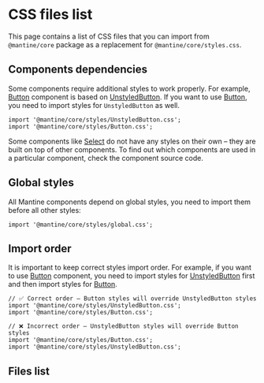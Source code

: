 

# CSS files list

This page contains a list of CSS files that you can import from `@mantine/core` package
as a replacement for `@mantine/core/styles.css`.

## Components dependencies

Some components require additional styles to work properly. For example, [Button](/core/button/)
component is based on [UnstyledButton](/core/unstyled-button/). If you want to use [Button](/core/button/),
you need to import styles for `UnstyledButton` as well.

```tsx
import '@mantine/core/styles/UnstyledButton.css';
import '@mantine/core/styles/Button.css';
```

Some components like [Select](/core/select/) do not have any styles on their own – they are built
on top of other components. To find out which components are used in a particular component, check
the component source code.

## Global styles

All Mantine components depend on global styles, you need to import them before
all other styles:

```tsx
import '@mantine/core/styles/global.css';
```

## Import order

It is important to keep correct styles import order. For example, if you want to use
[Button](/core/button/) component, you need to import styles for
[UnstyledButton](/core/unstyled-button/) first and then import styles for [Button](/core/button/).

```tsx
// ✅ Correct order – Button styles will override UnstyledButton styles
import '@mantine/core/styles/UnstyledButton.css';
import '@mantine/core/styles/Button.css';
```

```tsx
// ❌ Incorrect order – UnstyledButton styles will override Button styles
import '@mantine/core/styles/Button.css';
import '@mantine/core/styles/UnstyledButton.css';
```

## Files list

<CssFilesList />
